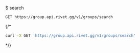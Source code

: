 $ search
```
GET https://group.api.rivet.gg/v1/groups/search
```


{/*<RequestExample>
```bash curl
curl -X GET 'https://group.api.rivet.gg/v1/groups/search'
```
</RequestExample>*/}
